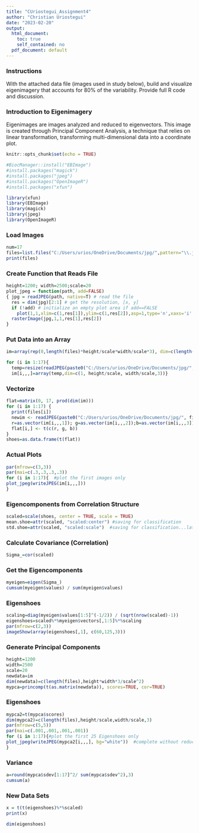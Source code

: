---
title: "CUriostegui_Assignment4"
author: "Christian Uriostegui"
date: "2023-02-20"
output:   
  html_document:
    toc: true
    self_contained: no
  pdf_document: default
---

### Instructions

With the attached data file (images used in study below), build and visualize eigenimagery that accounts for 80% of the variability.  Provide full R code and discussion.

### Introduction to Eigenimagery

Eigenimages are images analyzed and reduced to eigenvectors. This image is created through Principal Component Analysis, a technique that relies on linear transformation, transforming multi-dimensional data into a coordinate plot.



```{r setup, include=FALSE}
knitr::opts_chunk$set(echo = TRUE)

#BiocManager::install("EBImage")
#install.packages("magick")
#install.packages("jpeg")
#install.packages("OpenImageR")
#install.packages("xfun")

library(xfun)
library(EBImage)
library(magick)
library(jpeg)
library(OpenImageR)
```

### Load Images 

```{r}
num=17
files=list.files("C:/Users/urios/OneDrive/Documents/jpg/",pattern="\\.jpg")[1:num] 
print(files)
```

### Create Function that Reads File

```{r}
height=1200; width=2500;scale=20
plot_jpeg = function(path, add=FALSE)
{ jpg = readJPEG(path, native=T) # read the file
  res = dim(jpg)[2:1] # get the resolution, [x, y]
  if (!add) # initialize an empty plot area if add==FALSE
    plot(1,1,xlim=c(1,res[1]),ylim=c(1,res[2]),asp=1,type='n',xaxs='i',yaxs='i',xaxt='n',yaxt='n',xlab='',ylab='',bty='n')
  rasterImage(jpg,1,1,res[1],res[2])
}

```

### Put Data into an Array

```{r}
im=array(rep(0,length(files)*height/scale*width/scale*3), dim=c(length(files), height/scale, width/scale,3))

for (i in 1:17){
  temp=resize(readJPEG(paste0("C:/Users/urios/OneDrive/Documents/jpg/", files[i])),height/scale, width/scale)
  im[i,,,]=array(temp,dim=c(1, height/scale, width/scale,3))}

```

### Vectorize

```{r, results='hide'}
flat=matrix(0, 17, prod(dim(im))) 
for (i in 1:17) {
  print(files[i])
  newim <- readJPEG(paste0("C:/Users/urios/OneDrive/Documents/jpg/", files[i]))
  r=as.vector(im[i,,,1]); g=as.vector(im[i,,,2]);b=as.vector(im[i,,,3])
  flat[i,] <- t(c(r, g, b))
}
shoes=as.data.frame(t(flat))
```

### Actual Plots

```{r}
par(mfrow=c(3,3))
par(mai=c(.3,.3,.3,.3))
for (i in 1:17){  #plot the first images only
plot_jpeg(writeJPEG(im[i,,,]))
}

```

### Eigencomponents from Correlation Structure
 
```{r}
scaled=scale(shoes, center = TRUE, scale = TRUE)
mean.shoe=attr(scaled, "scaled:center") #saving for classification
std.shoe=attr(scaled, "scaled:scale")  #saving for classification...later

```

### Calculate Covariance (Correlation)

```{r}
Sigma_=cor(scaled)
```

### Get the Eigencomponents

```{r}
myeigen=eigen(Sigma_)
cumsum(myeigen$values) / sum(myeigen$values)
```

### Eigenshoes

```{r}
scaling=diag(myeigen$values[1:5]^(-1/2)) / (sqrt(nrow(scaled)-1))
eigenshoes=scaled%*%myeigen$vectors[,1:5]%*%scaling
par(mfrow=c(2,3))
imageShow(array(eigenshoes[,1], c(60,125,3)))
```

### Generate Principal Components

```{r}
height=1200
width=2500
scale=20
newdata=im
dim(newdata)=c(length(files),height*width*3/scale^2)
mypca=princomp(t(as.matrix(newdata)), scores=TRUE, cor=TRUE)
```

### Eigenshoes

```{r}
mypca2=t(mypca$scores)
dim(mypca2)=c(length(files),height/scale,width/scale,3)
par(mfrow=c(5,5))
par(mai=c(.001,.001,.001,.001))
for (i in 1:17){#plot the first 25 Eigenshoes only
plot_jpeg(writeJPEG(mypca2[i,,,], bg="white"))  #complete without reduction
}
```

### Variance

```{r}
a=round(mypca$sdev[1:17]^2/ sum(mypca$sdev^2),3)
cumsum(a)
```

### New Data Sets

```{r}
x = t(t(eigenshoes)%*%scaled)
print(x)

dim(eigenshoes)
```



